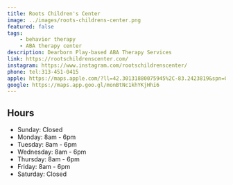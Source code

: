 ```yaml
---
title: Roots Children's Center
image: ../images/roots-childrens-center.png
featured: false
tags:
    - behavior therapy
    - ABA therapy center
description: Dearborn Play-based ABA Therapy Services
link: https://rootschildrenscenter.com/
instagram: https://www.instagram.com/rootschildrenscenter/
phone: tel:313-451-0415
apple: https://maps.apple.com/?ll=42.30131880075945%2C-83.2423819&spn=0.008993300000014415%2C0.01463753304005877
google: https://maps.app.goo.gl/monBtNc1khYKjHhi6
---
```


## Hours

- Sunday: Closed
- Monday: 8am - 6pm
- Tuesday: 8am - 6pm
- Wednesday: 8am - 6pm
- Thursday: 8am - 6pm
- Friday: 8am - 6pm
- Saturday: Closed